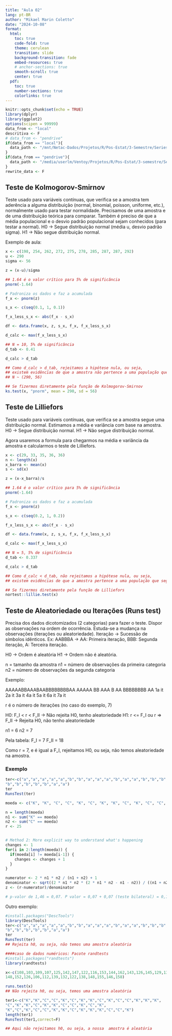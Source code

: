 ```yaml
---
title: "Aula 02"
lang: pt-BR
author: "Mikael Marin Coletto"
date: "2024-10-08"
format:
  html:
    toc: true
    code-fold: true
    theme: cerulean
    transition: slide
    background-transition: fade
    embed-resources: true
    # anchor-sections: true 
    smooth-scroll: true
    center: true
  pdf:
    toc: true
    number-sections: true
    colorlinks: true
---
```


```r
knitr::opts_chunk$set(echo = TRUE)
library(dplyr)
library(ggplot2)
options(scipen = 99999)
data_from <- "local"
descritiva <- F
# data_from <- "pendrive"
if(data_from == "local"){
  data_path <- "/mnt/Netac-Dados/Projetos/R/Pos-Estat/3-Semestre/Series-temporais/Trabalho/dados/"
}
if(data_from == "pendrive"){
  data_path <- "/media/userlm/Ventoy/Projetos/R/Pos-Estat/3-semestre/Series-temporais/Trabalho/dados/"
}
rewrite_data <- F
```

## Teste de Kolmogorov-Smirnov

Teste usado para variáveis contínuas, que verifica se a amostra tem aderência a alguma distribuição (normal, binomial, poisson, uniforme, etc.), normalmente usado para testar normalidade.
Precisamos de uma amostra e de uma distribuição teórica para comparar.
Também é preciso de que a média populacional e o desvio padrão populacional sejam conhecidos (para testar a normal).
H0 -> Segue distribuição normal (média u, desvio padrão sigma).
H1 -> Não segue distribuição normal.

Exemplo de aula:

```r
x <- c(198, 254, 262, 272, 275, 278, 285, 287, 287, 292)
u <- 290
sigma <- 56

z = (x-u)/sigma

## 1.64 é o valor crítico para 5% de significância
pnorm(-1.64)

# Padroniza os dados e faz a acumulada
f_x <- pnorm(z)

s_x <- c(seq(0.1, 1, 0.1))

f_x_less_s_x <- abs(f_x - s_x)

df <- data.frame(x, z, s_x, f_x, f_x_less_s_x)

d_calc <- max(f_x_less_s_x)

## N = 10, 5% de significância
d_tab <- 0.41

d_calc > d_tab

## Como d_calc > d_tab, rejeitamos a hipótese nula, ou seja,
## existem evidências de que a amostra não pertence a uma população que segue uma distribuição normal
## N ~ (290, 56)

## Se fizermos diretamente pela função de Kolmogorov-Smirnov
ks.test(x, "pnorm", mean = 290, sd = 56)
```

## Teste de Lilliefors

Teste usado para variáveis contínuas, que verifica se a amostra segue uma distribuição normal.
Estimamos a média e variância com base na amostra.
H0 -> Segue distribuição normal.
H1 -> Não segue distribuição normal.

Agora usaremos a formula para chegarmos na média e variância da amostra e calcularmos o teste de Lilliefors.

```r

x <- c(29, 33, 35, 36, 36)
n <- length(x)
x_barra <- mean(x)
s <- sd(x)

z = (x-x_barra)/s

## 1.64 é o valor crítico para 5% de significância
pnorm(-1.64)

# Padroniza os dados e faz a acumulada
f_x <- pnorm(z)

s_x <- c(seq(0.2, 1, 0.2))

f_x_less_s_x <- abs(f_x - s_x)

df <- data.frame(x, z, s_x, f_x, f_x_less_s_x)

d_calc <- max(f_x_less_s_x)

## N = 5, 5% de significância
d_tab <- 0.337

d_calc > d_tab

## Como d_calc < d_tab, não rejeitamos a hipótese nula, ou seja,
## existem evidências de que a amostra pertence a uma população que segue uma distribuição normal

## Se fizermos diretamente pela função de Lilliefors
nortest::lillie.test(x)

```

## Teste de Aleatoriedade ou Iterações (Runs test)

Precisa dos dados dicotomizados (2 categorias) para fazer o teste.
Dispor as observações na ordem de ocorrência. Estuda-se a mudança na observações (iterações ou aleatoriedade).
Iteração -> Sucessão de símbolos idênticos. Ex: AABBBA -> AA: Primeira iteração, BBB: Segunda iteração, A: Terceira iteração.

H0 -> Ordem é aleatória
H1 -> Ordem não é aleatória.

n = tamanho da amostra
n1 = número de observações da primeira categoria
n2 = número de observações da segunda categoria

Exemplo:

AAAAABBAAABAABBBBBBBBAA
 AAAAA   BB     AAA     B      AA   BBBBBBBB     AA
 1a it  2a it  3a it  4a it  5a it    6a it    7a it

r é o número de iterações (no caso do exemplo, 7)

H0: F_I < r < F_II -> Não rejeita H0, tenho aleatoriedade
H1: r <= F_I ou r => F_II -> Rejeita H0, não tenho aleatoriedade

n1 = 6
n2 = 7

Pela tabela:
F_I = 7
F_II = 18

Como r = 7, e é igual a F_I, rejeitamos H0, ou seja, não temos aleatoriedade na amostra.

### Exemplo

```r
ter<-c("a","a","a","a","a","b","b","a","a","a","b","a","a","b","b","b",
"b","b","b","b","b","a","a")
ter
RunsTest(ter)

moeda <- c("K", "K", "C", "C", "K", "C", "K", "K", "C", "K", "C", "C", "K", "K", "K", "C", "K", "K", "C", "K", "K", "C", "C", "K", "C", "K", "K", "C", "K", "C", "C", "K", "K", "C", "K", "K", "K", "C", "C", "K")

n = length(moeda)
n1 <- sum("K" == moeda)
n2 <- sum("C" == moeda)
r <- 25


# Method 2: More explicit way to understand what's happening
changes <- 1
for(i in 2:length(moeda)) {
  if(moeda[i] != moeda[i-1]) {
    changes <- changes + 1
  }
}

numerator <- 2 * n1 * n2 / (n1 + n2) + 1
denominator <- sqrt((2 * n1 * n2 * (2 * n1 * n2 - n1 - n2)) / ((n1 + n2)^2 * (n1 + n2 - 1)))
z <- (r-numerator)/denominator

# p-valor de 1,46 = 0,07. P valor = 0,07 + 0,07 (teste bilateral) = 0,14, Não rejeita h0, ou seja, é aleatória
```

Outro exemplo:

```r
#install.packages("DescTools")
library(DescTools)
ter<-c("a","a","a","a","a","b","b","a","a","a","b","a","a","b","b","b",
"b","b","b","b","b","a","a")
ter
RunsTest(ter)
## Rejeita h0, ou seja, não temos uma amostra aleatória

####caso de dados numéricos: Pacote randtests
#install.packages("randtests")
library(randtests)

x<-c(108,103,109,107,125,142,147,122,116,153,144,162,143,126,145,129,134,137,143,150,
148,152,126,106,112,139,132,122,138,148,155,146,158)

runs.test(x)
## Não rejeita h0, ou seja, temos uma amostra aleatória

ter1<-c("K","K","C","C","K","C","K","K","C","K","C","C","K","K","K",
"C","K","K","C","K","K","C","C","K","C","K",
"K","C","K","C","C","K","K","C","K","K","K","C","C","K")
length(ter1)
RunsTest(ter1,correct=F)

## Aqui não rejeitamos h0, ou seja, a nossa  amostra é aleatória


```
